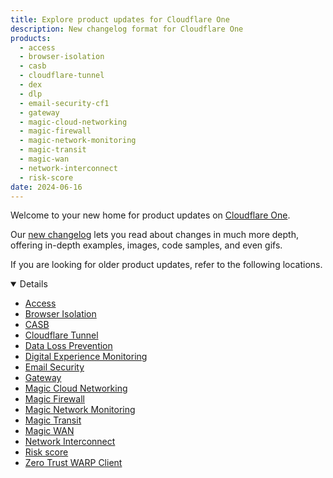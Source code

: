 ```yaml
---
title: Explore product updates for Cloudflare One
description: New changelog format for Cloudflare One
products:
  - access
  - browser-isolation
  - casb
  - cloudflare-tunnel
  - dex
  - dlp
  - email-security-cf1
  - gateway
  - magic-cloud-networking
  - magic-firewall
  - magic-network-monitoring
  - magic-transit
  - magic-wan
  - network-interconnect
  - risk-score
date: 2024-06-16
---
```



Welcome to your new home for product updates on [Cloudflare One](/cloudflare-one/).

Our [new changelog](/changelog/) lets you read about changes in much more depth, offering in-depth examples, images, code samples, and even gifs.

If you are looking for older product updates, refer to the following locations.

<Details header="Older product updates" open = {true}>

- [Access](/cloudflare-one/changelog/access/)
- [Browser Isolation](/cloudflare-one/changelog/browser-isolation/)
- [CASB](/cloudflare-one/changelog/casb/)
- [Cloudflare Tunnel](/cloudflare-one/changelog/tunnel/)
- [Data Loss Prevention](/cloudflare-one/changelog/dlp/)
- [Digital Experience Monitoring](/cloudflare-one/changelog/dex/)
- [Email Security](/cloudflare-one/changelog/email-security/)
- [Gateway](/cloudflare-one/changelog/gateway/)
- [Magic Cloud Networking](/magic-cloud-networking/changelog/)
- [Magic Firewall](/magic-firewall/changelog/)
- [Magic Network Monitoring](/magic-network-monitoring/changelog/)
- [Magic Transit](/magic-transit/changelog/)
- [Magic WAN](/magic-wan/changelog/)
- [Network Interconnect](/network-interconnect/changelog/)
- [Risk score](/cloudflare-one/changelog/risk-score/)
- [Zero Trust WARP Client](/cloudflare-one/changelog/warp/)

</Details>
